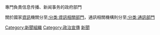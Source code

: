 專門負責信息传播、新闻事务的政府部門

關於國家[[資訊|資訊]]機關分至[[:分类:資訊相關部門|:分类:資訊相關部門]]，通訊相關機構則分至[[:分类:通訊部門|:分类:通訊部門]]

[[Category:新聞組織|Category:新聞組織]]
[[Category:政治宣傳|Category:政治宣傳]]
[[Category:各職能政府機構|新聞]]